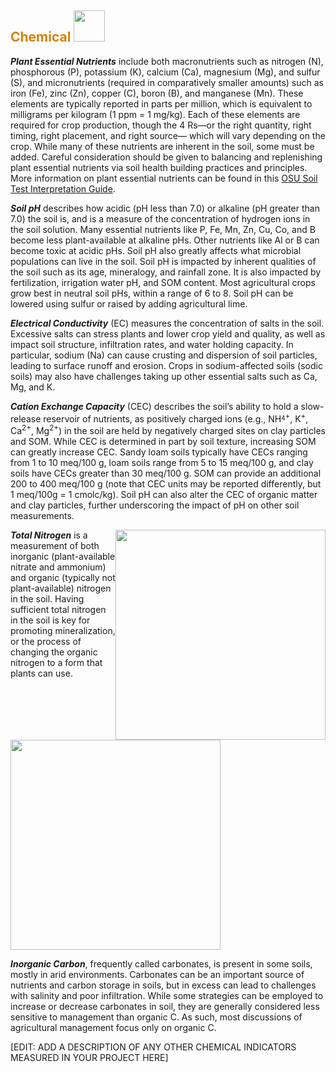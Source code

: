 ## [**Chemical**]{style="color: #d4820a"} ![](images/chemical.png){height="50px"}\newline\newline

***Plant Essential Nutrients*** include both macronutrients such as nitrogen
(N), phosphorous (P), potassium (K), calcium (Ca), magnesium (Mg), and sulfur
(S), and micronutrients (required in comparatively smaller amounts) such as iron
(Fe), zinc (Zn), copper (C), boron (B), and manganese (Mn). These elements are
typically reported in parts per million, which is equivalent to milligrams per
kilogram (1 ppm = 1 mg/kg). Each of these elements are required for crop
production, though the 4 Rs---or the right quantity, right timing, right
placement, and right source--- which will vary depending on the crop. While many
of these nutrients are inherent in the soil, some must be added. Careful
consideration should be given to balancing and replenishing plant essential
nutrients via soil health building practices and principles. More information on
plant essential nutrients can be found in this [OSU Soil Test Interpretation
Guide](https://catalog.extension.oregonstate.edu/ec1478 "OSU Soil Test Interpretation Guide").

***Soil pH*** describes how acidic (pH less than 7.0) or alkaline (pH greater
than 7.0) the soil is, and is a measure of the concentration of hydrogen ions in
the soil solution. Many essential nutrients like P, Fe, Mn, Zn, Cu, Co, and B
become less plant-available at alkaline pHs. Other nutrients like Al or B can
become toxic at acidic pHs. Soil pH also greatly affects what microbial
populations can live in the soil. Soil pH is impacted by inherent qualities of
the soil such as its age, mineralogy, and rainfall zone. It is also impacted by
fertilization, irrigation water pH, and SOM content. Most agricultural crops
grow best in neutral soil pHs, within a range of 6 to 8. Soil pH can be lowered
using sulfur or raised by adding agricultural lime.

***Electrical Conductivity*** (EC) measures the concentration of salts in the
soil. Excessive salts can stress plants and lower crop yield and quality, as
well as impact soil structure, infiltration rates, and water holding capacity.
In particular, sodium (Na) can cause crusting and dispersion of soil particles,
leading to surface runoff and erosion. Crops in sodium-affected soils (sodic
soils) may also have challenges taking up other essential salts such as Ca, Mg,
and K.

***Cation Exchange Capacity*** (CEC) describes the soil's ability to hold a
slow-release reservoir of nutrients, as positively charged ions (e.g., NH^~4~+^,
K^+^, Ca^2+^, Mg^2+^) in the soil are held by negatively charged sites on clay
particles and SOM. While CEC is determined in part by soil texture, increasing
SOM can greatly increase CEC. Sandy loam soils typically have CECs ranging from
1 to 10 meq/100 g, loam soils range from 5 to 15 meq/100 g, and clay soils have
CECs greater than 30 meq/100 g. SOM can provide an additional 200 to 400 meq/100
g (note that CEC units may be reported differently, but 1 meq/100g = 1
cmolc/kg). Soil pH can also alter the CEC of organic matter and clay particles,
further underscoring the impact of pH on other soil measurements.

<!-- Image wrapped around text for HTML -->

::: {.content-visible when-format="html"}
![](https://raw.githack.com/WA-Department-of-Agriculture/soils/main/figures/tn.png){width="3.5in"
style="float:right"
fig-alt="Total Nitrogen (TN) measures different forms of nitrogen in the soil and is closely related to soil productivity. There is a large circle with two smaller circles inside that are labeled Organic N pools (not available, but can be made available during the growing season through microbial processing) and Inorganic N pools (changes very quickly and should be measured often but plant available). Inside the Organic N pools circle are two more circles labeled potentially mineralizable nitrogen and ACE soil protein. Inside the Inorganic N pools circle are two more circles labeled nitrate and ammonium."}
:::

***Total Nitrogen*** is a measurement of both inorganic (plant-available nitrate
and ammonium) and organic (typically not plant-available) nitrogen in the soil.
Having sufficient total nitrogen in the soil is key for promoting
mineralization, or the process of changing the organic nitrogen to a form that
plants can use.

<!-- Image below around text for docx -->

::: {.content-visible unless-format="html"}
![](https://raw.githack.com/WA-Department-of-Agriculture/soils/main/figures/tn.png){height="3.5in"
fig-alt="Total Nitrogen (TN) measures different forms of nitrogen in the soil and is closely related to soil productivity. There is a large circle with two smaller circles inside that are labeled Organic N pools (not available, but can be made available during the growing season through microbial processing) and Inorganic N pools (changes very quickly and should be measured often but plant available). Inside the Organic N pools circle are two more circles labeled potentially mineralizable nitrogen and ACE soil protein. Inside the Inorganic N pools circle are two more circles labeled nitrate and ammonium."}
:::

***Inorganic Carbon***, frequently called carbonates, is present in some soils,
mostly in arid environments. Carbonates can be an important source of nutrients
and carbon storage in soils, but in excess can lead to challenges with salinity
and poor infiltration. While some strategies can be employed to increase or
decrease carbonates in soil, they are generally considered less sensitive to
management than organic C. As such, most discussions of agricultural management
focus only on organic C.

\[EDIT: ADD A DESCRIPTION OF ANY OTHER CHEMICAL INDICATORS MEASURED IN YOUR
PROJECT HERE\]
